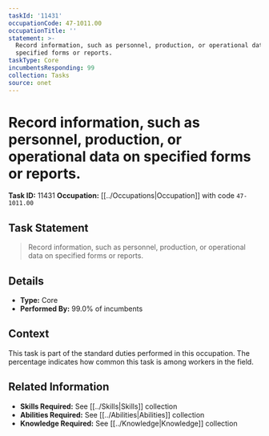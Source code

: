 ```yaml
---
taskId: '11431'
occupationCode: 47-1011.00
occupationTitle: ''
statement: >-
  Record information, such as personnel, production, or operational data on
  specified forms or reports.
taskType: Core
incumbentsResponding: 99
collection: Tasks
source: onet
---
```

# Record information, such as personnel, production, or operational data on specified forms or reports.

**Task ID:** 11431
**Occupation:** [[../Occupations|Occupation]] with code `47-1011.00`

## Task Statement

> Record information, such as personnel, production, or operational data on specified forms or reports.

## Details

- **Type:** Core
- **Performed By:** 99.0% of incumbents

## Context

This task is part of the standard duties performed in this occupation. The percentage indicates how common this task is among workers in the field.

## Related Information

- **Skills Required:** See [[../Skills|Skills]] collection
- **Abilities Required:** See [[../Abilities|Abilities]] collection
- **Knowledge Required:** See [[../Knowledge|Knowledge]] collection
